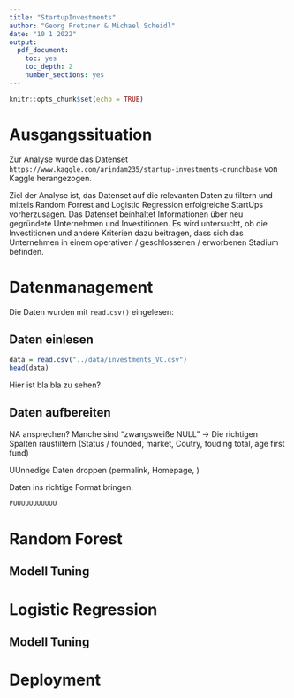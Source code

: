 ```yaml
---
title: "StartupInvestments"
author: "Georg Pretzner & Michael Scheidl"
date: "10 1 2022"
output: 
  pdf_document:
    toc: yes
    toc_depth: 2
    number_sections: yes
---
```



```r
knitr::opts_chunk$set(echo = TRUE)
```



# Ausgangssituation




Zur Analyse wurde das Datenset `https://www.kaggle.com/arindam235/startup-investments-crunchbase` von Kaggle herangezogen. 

Ziel der Analyse ist, das Datenset auf die relevanten Daten zu filtern und mittels Random Forrest and Logistic Regression erfolgreiche StartUps vorherzusagen.
Das Datenset beinhaltet Informationen über neu gegründete Unternehmen und Investitionen.
Es wird untersucht, ob die Investitionen und andere Kriterien dazu beitragen, dass sich das Unternehmen in einem operativen / geschlossenen / erworbenen Stadium befinden.



# Datenmanagement

Die Daten wurden mit `read.csv()` eingelesen:


## Daten einlesen

```r
data = read.csv("../data/investments_VC.csv")
head(data)
```

Hier ist bla bla zu sehen?




## Daten aufbereiten


NA ansprechen? Manche sind "zwangsweiße NULL"
-> Die richtigen Spalten rausfiltern (Status / founded, market, Coutry, fouding total, age first fund)

UUnnedige Daten droppen (permalink, Homepage, )


Daten ins richtige Format bringen.


```r
FUUUUUUUUUUU
```




# Random Forest


## Modell Tuning 



# Logistic Regression


## Modell Tuning 



# Deployment





